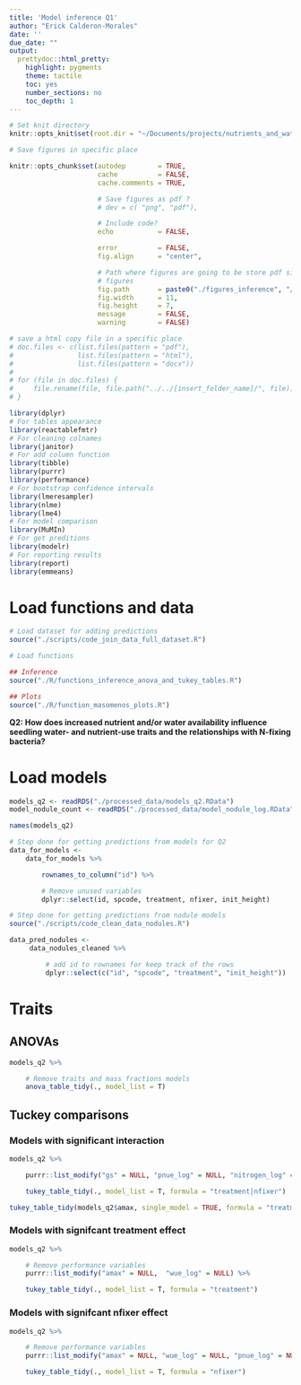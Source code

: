 ```yaml
---
title: 'Model inference Q1'
author: "Erick Calderon-Morales"
date: ''
due_date: ""
output:
  prettydoc::html_pretty:
    highlight: pygments
    theme: tactile
    toc: yes
    number_sections: no
    toc_depth: 1
---
```


```r
# Set knit directory
knitr::opts_knit$set(root.dir = "~/Documents/projects/nutrients_and_water_effects_2022/stats/")
```


```r

# Save figures in specific place

knitr::opts_chunk$set(autodep        = TRUE,
                      cache          = FALSE,
                      cache.comments = TRUE,

                      # Save figures as pdf ?
                      # dev = c( "png", "pdf"),

                      # Include code?
                      echo           = FALSE,

                      error          = FALSE,
                      fig.align      = "center",

                      # Path where figures are going to be store pdf single
                      # figures
                      fig.path       = paste0("./figures_inference", "/"),
                      fig.width      = 11,
                      fig.height     = 7,
                      message        = FALSE,
                      warning        = FALSE)
```

```r
# save a html copy file in a specific place
# doc.files <- c(list.files(pattern = "pdf"),
#                list.files(pattern = "html"),
#                list.files(pattern = "docx"))
#
# for (file in doc.files) {
#     file.rename(file, file.path("../../[insert_folder_name]/", file))
# }
```


```r
library(dplyr)
# For tables appearance
library(reactablefmtr)
# For cleaning colnames
library(janitor)
# For add column function
library(tibble)
library(purrr)
library(performance)
# For bootstrap confidence intervals
library(lmeresampler)
library(nlme)
library(lme4)
# For model comparison
library(MuMIn)
# For get preditions
library(modelr)
# For reporting results
library(report)
library(emmeans)
```

# Load functions and data

```r
# Load dataset for adding predictions
source("./scripts/code_join_data_full_dataset.R")
```

```r
# Load functions

## Inference
source("./R/functions_inference_anova_and_tukey_tables.R")

## Plots
source("./R/function_masomenos_plots.R")
```


__Q2: How does increased nutrient and/or water availability influence seedling
water- and nutrient-use traits and the relationships with N-fixing bacteria?__

# Load models

```r
models_q2 <- readRDS("./processed_data/models_q2.RData")
model_nodule_count <- readRDS("./processed_data/model_nodule_log.RData")
```


```r
names(models_q2)
```

```r
# Step done for getting predictions from models for Q2
data_for_models <-
    data_for_models %>%

        rownames_to_column("id") %>%

        # Remove unused variables
        dplyr::select(id, spcode, treatment, nfixer, init_height)
```

```r
# Step done for getting predictions from nodule models
source("./scripts/code_clean_data_nodules.R")

data_pred_nodules <-
     data_nodules_cleaned %>%

         # add id to rownames for keep track of the rows
         dplyr::select(c("id", "spcode", "treatment", "init_height"))

```

# Traits

## ANOVAs

```r
models_q2 %>%

    # Remove traits and mass fractions models
    anova_table_tidy(., model_list = T)
```


## Tuckey comparisons

### Models with significant interaction

```r
models_q2 %>%

    purrr::list_modify("gs" = NULL, "pnue_log" = NULL, "nitrogen_log" = NULL) %>%

    tukey_table_tidy(., model_list = T, formula = "treatment|nfixer")
```

```r
tukey_table_tidy(models_q2$amax, single_model = TRUE, formula = "treatment|nfixer")
```

### Models with signifcant treatment effect

```r
models_q2 %>%

    # Remove performance variables
    purrr::list_modify("amax" = NULL,  "wue_log" = NULL) %>%

    tukey_table_tidy(., model_list = T, formula = "treatment")
```


### Models with signifcant nfixer effect

```r
models_q2 %>%

    # Remove performance variables
    purrr::list_modify("amax" = NULL, "wue_log" = NULL, "pnue_log" = NULL) %>%

    tukey_table_tidy(., model_list = T, formula = "nfixer")
```
